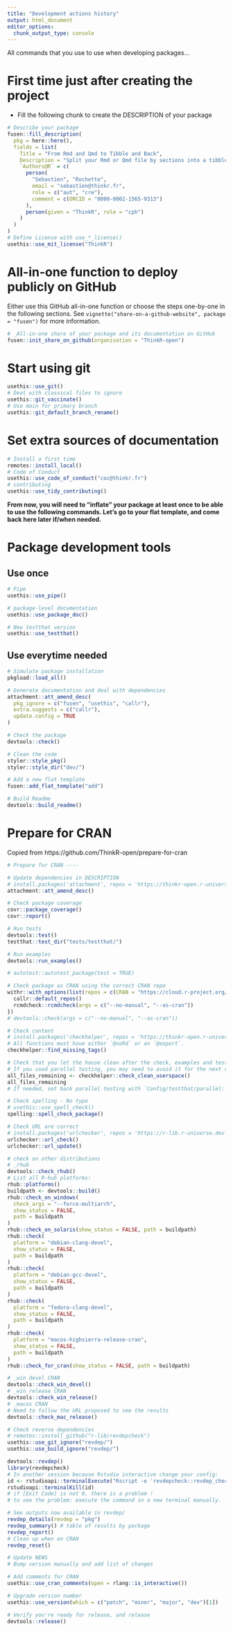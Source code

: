 ```yaml
---
title: "Development actions history"
output: html_document
editor_options: 
  chunk_output_type: console
---
```


All commands that you use to use when developing packages...

# First time just after creating the project

- Fill the following chunk to create the DESCRIPTION of your package

```r
# Describe your package
fusen::fill_description(
  pkg = here::here(),
  fields = list(
    Title = "From Rmd and Qmd to Tibble and Back",
    Description = "Split your Rmd or Qmd file by sections into a tibble: titles, text, chunks. Rebuild it from the tibble.",
    `Authors@R` = c(
      person(
        "Sebastien", "Rochette",
        email = "sebastien@thinkr.fr",
        role = c("aut", "cre"),
        comment = c(ORCID = "0000-0002-1565-9313")
      ),
      person(given = "ThinkR", role = "cph")
    )
  )
)
# Define License with use_*_license()
usethis::use_mit_license("ThinkR")
```

# All-in-one function to deploy publicly on GitHub

Either use this GitHub all-in-one function or choose the steps one-by-one in the following sections.
See `vignette("share-on-a-github-website", package = "fusen")` for more information.

```r
# _All-in-one share of your package and its documentation on GitHub
fusen::init_share_on_github(organisation = "ThinkR-open")
```


# Start using git

```r
usethis::use_git()
# Deal with classical files to ignore
usethis::git_vaccinate()
# Use main for primary branch
usethis::git_default_branch_rename()
```

# Set extra sources of documentation

```r
# Install a first time
remotes::install_local()
# Code of Conduct
usethis::use_code_of_conduct("coc@thinkr.fr")
# contributing
usethis::use_tidy_contributing()
```

**From now, you will need to "inflate" your package at least once to be able to use the following commands. Let's go to your flat template, and come back here later if/when needed.**


# Package development tools
## Use once

```r
# Pipe
usethis::use_pipe()

# package-level documentation
usethis::use_package_doc()

# New testthat version
usethis::use_testthat()
```

## Use everytime needed

```r
# Simulate package installation
pkgload::load_all()

# Generate documentation and deal with dependencies
attachment::att_amend_desc(
  pkg_ignore = c("fusen", "usethis", "callr"),
  extra.suggests = c("callr"),
  update.config = TRUE
)

# Check the package
devtools::check()

# Clean the code
styler::style_pkg()
styler::style_dir("dev/")

# Add a new flat template
fusen::add_flat_template("add")

# Build Readme
devtools::build_readme()
```

# Prepare for CRAN

Copied from https://github.com/ThinkR-open/prepare-for-cran

```r
# Prepare for CRAN ----

# Update dependencies in DESCRIPTION
# install.packages('attachment', repos = 'https://thinkr-open.r-universe.dev')
attachment::att_amend_desc()

# Check package coverage
covr::package_coverage()
covr::report()

# Run tests
devtools::test()
testthat::test_dir("tests/testthat/")

# Run examples
devtools::run_examples()

# autotest::autotest_package(test = TRUE)

# Check package as CRAN using the correct CRAN repo
withr::with_options(list(repos = c(CRAN = "https://cloud.r-project.org/")), {
  callr::default_repos()
  rcmdcheck::rcmdcheck(args = c("--no-manual", "--as-cran"))
})
# devtools::check(args = c("--no-manual", "--as-cran"))

# Check content
# install.packages('checkhelper', repos = 'https://thinkr-open.r-universe.dev')
# All functions must have either `@noRd` or an `@export`.
checkhelper::find_missing_tags()

# Check that you let the house clean after the check, examples and tests
# If you used parallel testing, you may need to avoid it for the next check with `Config/testthat/parallel: false` in DESCRIPTION
all_files_remaining <- checkhelper::check_clean_userspace()
all_files_remaining
# If needed, set back parallel testing with `Config/testthat/parallel: true` in DESCRIPTION

# Check spelling - No typo
# usethis::use_spell_check()
spelling::spell_check_package()

# Check URL are correct
# install.packages('urlchecker', repos = 'https://r-lib.r-universe.dev')
urlchecker::url_check()
urlchecker::url_update()

# check on other distributions
# _rhub
devtools::check_rhub()
# List all R-hub platforms:
rhub::platforms()
buildpath <- devtools::build()
rhub::check_on_windows(
  check_args = "--force-multiarch",
  show_status = FALSE,
  path = buildpath
)
rhub::check_on_solaris(show_status = FALSE, path = buildpath)
rhub::check(
  platform = "debian-clang-devel",
  show_status = FALSE,
  path = buildpath
)
rhub::check(
  platform = "debian-gcc-devel",
  show_status = FALSE,
  path = buildpath
)
rhub::check(
  platform = "fedora-clang-devel",
  show_status = FALSE,
  path = buildpath
)
rhub::check(
  platform = "macos-highsierra-release-cran",
  show_status = FALSE,
  path = buildpath
)
rhub::check_for_cran(show_status = FALSE, path = buildpath)

# _win devel CRAN
devtools::check_win_devel()
# _win release CRAN
devtools::check_win_release()
# _macos CRAN
# Need to follow the URL proposed to see the results
devtools::check_mac_release()

# Check reverse dependencies
# remotes::install_github("r-lib/revdepcheck")
usethis::use_git_ignore("revdep/")
usethis::use_build_ignore("revdep/")

devtools::revdep()
library(revdepcheck)
# In another session because Rstudio interactive change your config:
id <- rstudioapi::terminalExecute("Rscript -e 'revdepcheck::revdep_check(num_workers = 4)'")
rstudioapi::terminalKill(id)
# if [Exit Code] is not 0, there is a problem !
# to see the problem: execute the command in a new terminal manually.

# See outputs now available in revdep/
revdep_details(revdep = "pkg")
revdep_summary() # table of results by package
revdep_report()
# Clean up when on CRAN
revdep_reset()

# Update NEWS
# Bump version manually and add list of changes

# Add comments for CRAN
usethis::use_cran_comments(open = rlang::is_interactive())

# Upgrade version number
usethis::use_version(which = c("patch", "minor", "major", "dev")[1])

# Verify you're ready for release, and release
devtools::release()
```

